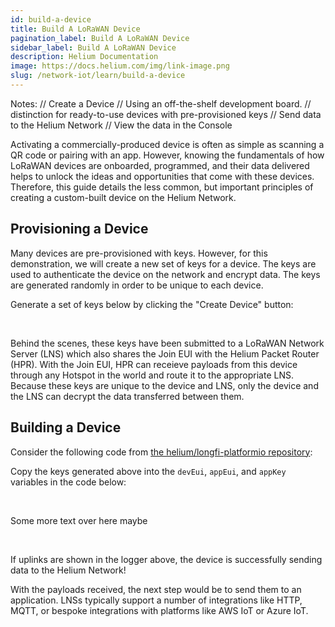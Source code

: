 ```yaml
---
id: build-a-device
title: Build A LoRaWAN Device
pagination_label: Build A LoRaWAN Device
sidebar_label: Build A LoRaWAN Device
description: Helium Documentation
image: https://docs.helium.com/img/link-image.png
slug: /network-iot/learn/build-a-device
---
```



<div style={{ display: 'none' }}>
  Notes: // Create a Device // Using an off-the-shelf development board. // distinction for
  ready-to-use devices with pre-provisioned keys // Send data to the Helium Network // View the data
  in the Console
</div>

Activating a commercially-produced device is often as simple as scanning a QR code or pairing with
an app. However, knowing the fundamentals of how LoRaWAN devices are onboarded, programmed, and
their data delivered helps to unlock the ideas and opportunities that come with these devices.
Therefore, this guide details the less common, but important principles of creating a custom-built
device on the Helium Network.

## Provisioning a Device

Many devices are pre-provisioned with keys. However, for this demonstration, we will create a new
set of keys for a device. The keys are used to authenticate the device on the network and encrypt
data. The keys are generated randomly in order to be unique to each device.

Generate a set of keys below by clicking the "Create Device" button:

<figure className="screensnippet-wrapper">
  <CreateDevice />
</figure>
<br />

Behind the scenes, these keys have been submitted to a LoRaWAN Network Server (LNS) which also
shares the Join EUI with the Helium Packet Router (HPR). With the Join EUI, HPR can receieve
payloads from this device through any Hotspot in the world and route it to the appropriate LNS. Because these
keys are unique to the device and LNS, only the device and the LNS can decrypt the data transferred
between them.

## Building a Device

Consider the following code from
[the helium/longfi-platformio repository](https://github.com/helium/longfi-platformio/blob/master/Heltec-CubeCell-Board/examples/cubecell-helium-us915-basic/src/main.cpp):

Copy the keys generated above into the `devEui`, `appEui`, and `appKey` variables in the code below:

<figure className="screensnippet-wrapper">
  <DocslabCodeBlock
    hardshare="heliumdev/cubecell-draw-demo"
    className="language-cpp"
    command="source .platformio/penv/bin/activate && cd m/Heltec-CubeCell-Board/examples/cubecell-helium-us915-basic && pio run -t upload && pio device monitor"
    destpath="m/Heltec-CubeCell-Board/examples/cubecell-helium-us915-basic/src/main.cpp"
    repoUrl="https://github.com/helium/longfi-platformio.git"
    urlfile="https://raw.githubusercontent.com/helium/longfi-platformio/master/Heltec-CubeCell-Board/examples/cubecell-helium-us915-basic/src/main.cpp"
  />
</figure>
<br />

Some more text over here maybe

<figure className="screensnippet-wrapper">
  <DeviceEventLogger />
</figure>
<br />

If uplinks are shown in the logger above, the device is successfully sending data to the Helium
Network!

With the payloads received, the next step would be to send them to an application. LNSs typically
support a number of integrations like HTTP, MQTT, or bespoke integrations with platforms like AWS
IoT or Azure IoT.
